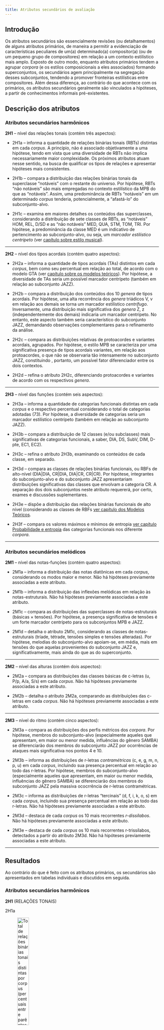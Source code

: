```yaml
---
title: Atributos secundários de avaliação
---
```


## Introdução

Os atributos secundários são essencialmente revisões (ou detalhamentos) de alguns atributos primários, de maneira a permitir a evidenciação de características peculiares de um(a) determinado(a) compositor(a) (ou de um pequeno grupo de compositores) em relação a um contexto estilístico mais amplo. Exposto de outro modo, enquanto atributos primários tendem a agrupar *corpora* (e os estilos composicionais a eles associados) formando superconjuntos, os secundários agem principalmente na segregação desses subconjuntos, tendendo a promover fronteiras estilísticas entre compositores. Além dessa diferença, ao contrário do que acontece com os primários, os atributos secundários geralmente são vinculados a hipóteses, a partir de conhecimentos informais pré-existentes.

## Descrição dos atributos

### Atributos secundários harmônicos

**2H1** -- nível das relações tonais (contém três aspectos):

- 2H1a -- informa a quantidade de relações binárias tonais (RBTs) distintas em cada *corpus*. A princípio, não é associado objetivamente a uma hipótese, tendo em vista que uma diversidade de RBTs não implica necessariamente maior complexidade. Os próximos atributos atuam nesse sentido, na busca de qualificar os tipos de relações e apresentar hipóteses mais consistentes.   

- 2H1b -- compara a distribuição das relações binárias tonais da superclasse "notáveis" com o restante do universo. Por hipótese, RBTs "não notáveis" são mais empregadas no contexto estilístico da MPB do que as "notáveis". Assim, uma predominância de RBTs "notáveis" em um determinado *corpus* tenderia, potencialmente, a "afastá-lo"  do subconjunto-alvo.

- 2H1c -- examina em maiores detalhes os conteúdos das superclasses, considerando a distribuição de sete classes de RBTs, as "notáveis" HOM, REL, D/SD e as "não notáveis" MED, QUA, STM, TOM, TRI. Por hipótese, a predominância da classe MED é um indicativo de pertencimento ao subconjunto-alvo, ou seja, um *marcador estilístico centrípeto* (ver [capítulo sobre estilo musical](estilo-musical.qmd)).

---

**2H2** -- nível dos tipos acordais (contém quatro aspectos):

- 2H2a -- informa a quantidade de tipos acordais (TAs) distintos em cada *corpus*, bem como seu percentual em relação ao total, de acordo com o modelo GTA (ver [capítulo sobre os modelos teóricos](modelos-teoricos.qmd)). Por hipótese, a  diversidade de TAs seria um possível marcador centrípeto (também em relação ao subconjunto JAZZ).

- 2H2b -- compara a distribuição dos conteúdos dos 10 *genera* de tipos acordais. Por hipótese, uma alta recorrência dos *genera* triádicos V, v em relação aos demais se torna um marcador estilístico *centrífugo*. Inversamente, uma distribuição mais significativa dos *genera* Z, z (independentemente dos demais) indicaria um marcador centrípeto. No entanto, este aspecto também seria característico do subconjunto JAZZ, demandando observações complementares para o refinamento da análise.

- 2H2c -- compara as distribuições relativas de protoacordes e variantes acordais, agrupados. Por hipótese, o estilo MPB se caracteriza por uma significativa presença de tipos acordais variantes, em relação aos protoacordes, o que não se observaria tão intensamente no subconjunto JAZZ, constituindo , portanto, um possível fator diferenciador entre os dois contextos.

- 2H2d -- refina o atributo 2H2c, diferenciando protoacordes e variantes de acordo com os respectivos *genera*.   

---

**2H3** -- nível das funções (contém seis aspectos):

- 2H3a -- informa a quantidade de categorias funcionais distintas em cada *corpus* e o respectivo percentual considerando o total de categorias adotadas (73). Por hipótese, a  diversidade de categorias seria um marcador estilístico centrípeto (também em relação ao subconjunto JAZZ).

- 2H3b -- compara a distribuição de 12 classes (e/ou subclasses) mais significativas de categorias funcionais, a saber, DIA,  DS, SubV, DIM, D-pte, EC1, EC2).

- 2H3c -- refina o atributo 2H3b, examinando os conteúdos de cada classe, em separado.

- 2H3d -- compara as classes de relações binárias funcionais, ou RBFs de alto-nível (DIA|DIA, CR|DIA, DIA|CR, CR|CR). Por hipótese, integrantes do subconjunto-alvo e do subconjunto JAZZ apresentariam distribuições significativas das classes que envolvam a categoria CR. A separação dos dois subconjuntos neste atributo requererá, por certo, exames e discussões suplementares.  

- 2H3e -- dispõe a distribuição das relações binárias funcionais de alto nível (considerando as classes de RBFs [ver capítulo dos Modelos Teóricos](modelos-teoricos.qmd).

- 2H3f -- compara os valores máximos e mínimos de entropia [ver capítulo Probabilidade e entropia](probabilidade.qmd) das categorias funcionais nos diferente *corpora*.

---------------

### Atributos secundários melódicos

**2M1** -- nível das notas-funções (contém quatro aspectos):

- 2M1a -- informa a distribuição das notas diatônicas em cada *corpus*, considerando os modos maior e menor. Não há hipóteses previamente associadas a este atributo.   

- 2M1b -- informa a distribuição das inflexões melódicas em relação às notas-estruturais. Não há hipóteses previamente associadas a este atributo.    

- 2M1c -- compara as distribuições das superclasses de notas-estruturais (básicas $\times$ tensões). Por hipótese, a presença significativa de tensões é um forte marcador centrípeto para os subconjuntos MPB e JAZZ.

- 2M1d -- detalha o atributo 2M1c, considerando as classes de notas-estruturais (tríade, tétrade, tensões simples e tensões alteradas). Por hipótese, melodias do subconjunto-alvo apoiam-se, em média, mais em tensões do que aquelas provenientes do subconjunto JAZZ e, significativamente, mais ainda do que as do superconjunto.

---

**2M2** -- nível das alturas (contém dois aspectos):

- 2M2a -- compara as distribuições das classes básicas de c-letras (u, P/p, A/a, S/s) em cada *corpus*. Não há hipóteses previamente associadas a este atributo. 

- 2M2b -- detalha o atributo 2M2a, comparando as distribuições das c-letras em cada *corpus*. Não há hipóteses previamente associadas a este atributo.   

---

**2M3** -- nível do ritmo (contém cinco aspectos):

- 2M3a -- compara as distribuições dos perfis métricos dos *corpora*. Por hipótese, membros do subconjunto-alvo (especialmente aqueles que apresentam, em maior ou menor medida, influências do gênero SAMBA) se diferenciarão dos membros do subconjunto JAZZ por ocorrências de ataques mais significativa nos pontos 4 e 10.

- 2M3b -- informa as distribuições de r-letras *contramétricas* (c, e, g, m, n, p, u) em cada *corpus*, incluindo sua presença percentual em relação ao todo das r-letras. Por hipótese, membros do subconjunto-alvo (especialmente aqueles que apresentam, em maior ou menor medida, influências do gênero SAMBA) se diferenciarão dos membros do subconjunto JAZZ pela massiva ococrrência de r-letras contramétricas.  

- 2M3c -- informa as distribuições de r-letras "tercinais" (d, f, i, k, o, s) em cada *corpus*, incluindo sua presença percentual em relação ao todo das r-letras. Não há hipóteses previamente associadas a este atributo.    

- 2M3d -- destaca de cada *corpus* os 10 mais recorrentes *r-dissílabos*. Não há hipóteses previamente associadas a este atributo.

- 2M3e -- destaca de cada *corpus* os 10 mais recorrentes r-trissílabos, detectados a partir do atributo 2M3d. Não há hipóteses previamente associadas a este atributo.  

---------------------------------

## Resultados

Ao contrário do que é feito com os atributos primários, os secundários são apresentados em tabelas individuais e discutidos em seguida.

### Atributos secundários harmônicos

**2H1** (RELAÇÕES TONAIS)

2H1a

![Total de relações binárias tonais distintas por *corpus* (percentuais entre parênteses).](../figs/atri-sec-01.png){width=30%}

#### Discussão

Observa-se na tabela acima uma certa tendência de que os *corpora* MPB apresentem uma relativa alta diversidade de RBTs, em sintonia com o que acontece no *corpus* Jazz, o que sugere uma possível influência, ainda que vaga, no sentido de uma maior exuberância de soluções modulatórias. Nesse sentido, chama especialmente atenção a baixa quantidade de relações distintas no Samba,^[O *corpus* do sambista Cartola, com apenas 6 RBTs, apresenta valor bem próximo daquele observado no controle Samba, o que pode reforçar a correlação com o gênero. Por outro lado, é possível também atribuir o número reduzido de RBTs ao fato de o repertório de Cartola apresentar apenas 20 peças (de acordo com as estratégias metodológicas adotadas na segunda fase do projeto), o que dificultaria uma comparação com em comparação com os demais repertórios da Fase 1 do projeto nos mesmos termos (embora Caymmi e Lyra -- que também integram a Fase 2 -- apresentem bem mais RBTs do que Cartola).] o que talvez reflita o fato de que modulações não sejam tão comuns como em outros gêneros e, consequentemente, a estabilidade tonal possa ser uma característica distinguidora.^[Num patamar intermediário, em torno de 15%, encontram-se os *corpora* Chico Buarque, João Bosco, Gilberto Gil e Rita Lee.] Essa conjectura abre uma via de pesquisa para estudos futuros.

2H1b

![Distribuição das relações binárias tonais notáveis por *corpus*.](../figs/atri-sec-02.png){width=40%}

#### Discussão

Nota-se aqui também um possível definidor de fronteira entre a Prática Comum da MPB e o superconjunto representado pelos gêneros Samba e Choro, pois parece ser um marcador estilístico desse subconjunto uma maior presença de RBTs não notáveis. Entretanto, os repertórios de análise podem ser segmentados em dois grupos bem definidos: um envolvendo uma relativa baixa frequência de RBTs notáveis, em torno de 1/5 a 1/4 dos casos (Jobim, Ivan Lins, Edu Lobo, Caetano Veloso e Carlos Lyra) e o outro no qual tais relações abrangem de 40 % (Djavan) a 63 % (João Bosco), incluindo valores mais próximos à metade das ocorrências (Chico Buarque, Milton Nascimento, Gilberto Gil e Rita Lee). Nesse contexto, o *corpus* Cartola pode ser visto como um caso à parte: devido às razões apresentadas acima, a baixíssima quantidade de RBTs notáveis pode se creditar ao fato de serem modulações relativamente raras no seu repertório selecionado. De toda maneira, pensamos que seria mais apropriado tratar esses dados (e seus desdobramentos) como insuficientes para qualquer conclusão mais consistente.

2H1c

![Distribuição das classes de relações binárias tonais por *corpus* (números indicam percentuais).](../figs/atri-sec-03.png){width=60%}

#### Discussão

Como sugerem os dados, este atributo refina o anterior, evidenciando a distribuição das classes de RBTs. A respeito às classes de relações predominantes em cada repertório, podemos considerar quatro grupos: (1) MED, nos *corpora* Cartola, Jazz, Jobim, Ivan Lins, Edu Lobo, Carlos Lyra (acima de 40 % do total) e, um pouco menos, Djavan e João Bosco; (2) REL, nos *corpora* Samba e, bem mais abaixo, Dori Caymmi, Chico Buarque, Gilberto Gil e Rita Lee; (3) TOM: nos *corpora* Caetano Veloso e Milton Nascimento;^[O que poderia ser visto como um interessante marcador estilístico compartilhado, embora, provavelmente, a força dessa classe não em ambos os repertórios não advenha das mesmas razões. Afinal, as obras desses compositores divergem consideravelmente em relação ao aspecto estético e, também, em respeito à construção harmônica, tendo em vista o fato de que a música de Milton é fortemente modal, ao contrário do que se observa nas composições de Caetano. Subjacentemente, salta aos olhos a extraordinária semelhança dos percentuais apurados referente a esse atributo específico.] (4) (D/SD): apenas no *corpus* Choro.

---

**2H2** (TIPOS ACORDAIS)

2H2a

![Total de tipos acordais distintos por *corpus* (percentagens entre parênteses).](../figs/atri-sec-04.png){width=30%}

#### Discussão

O número de tipos acordais distintos por *corpus* consiste em um dos mais fortes marcadores estilísticos harmônicos -- mais uma vez, reforçando a hipótese da influência jazzística. Todos os repertórios MPB apresentam-se em patamares altos nesse atributo (com especial destaque para os *corpora* Jobim e Edu Lobo com, respectivamente, 75 e 73 TAs distintos, de um total de 161 possíveis).^[Nesse quadro, os tropicalistas Caetano Veloso, Gilberto Gil e Rita Lee ocupariam uma posição intermediária entre os dois níveis, o que parece ser coerente com as afinidades estéticas que apresentam. Também apresentam números relativamente baixos de tipos acordais distintos os *corpora* Carlos Lyra e Cartola.]

2H2b

![Distribuição dos conteúdos dos *genera* por *corpus* (em percentuais).](../figs/atri-sec-05.png){width=80%}

#### Discussão

Um primeiro dado interessante na avaliação deste atributo é a convergência de quase todos os *corpora* em relação à proeminência do *genus* Y^[Ver o [capítulo sobre modelos teóricos](modelos-teoricos.qmd).] (por volta de 40 % do total, em média), o que reflete indubitavelmente o compartilhamento de propriedades sintáticas tonais e, mais especificamente, a presença de preparações dominantes -- primárias e secundárias -- nesses repertórios.^[A única e notável exceção se apresenta no repertório de Milton Nascimento, que privilegia a qualidade básica de tríade maior (seguida proximamente pelo tipo básico z). Bastante interessante ainda é a discrepância em relação à tríade menor, cerca de oito vezes menos comum do que a maior). Como discutido na avaliação dos [atributos primários](atributos-primarios.qmd), esse resultado é um forte sintoma do tratamento predominante modal da música do compositor. Outros fatos relacionados aos tipos acordais reforçam essa interpretação: além da relativa baixa ocorrência do *genus* Y (se comparada aos dos demais *corpora*), registre-se também a raridade dos *genera* meio-diminuto (y) e diminuto (x), elementos com certa presença em repertórios tonais.] A partir disso, observamos como os *corpora* analíticos (juntamente com o *corpus* Jazz e com as notáveis exceções dos \textit{corpora} Caetano Veloso, Milton Nascimento, Gilberto Gil e Rita Lee (e, um pouco menos, Dori Caymmi), nos quais a qualidade V tem forte presença) formam um grupo coeso em oposição aos controles Samba e Choro, no que diz respeito à maior presença dos *genera* Z/z em oposição aos triádicos V/v, numa razão média, aproximada, de 8:1 (e o inverso se observa nos dois repertórios). Esses resultados, mais uma vez, contribuem para confirmar a hipótese da existência de uma relação de influência Jazz &rarr; MPB no domínio da harmonia, que se revela aqui a uma forte preferência por tipos acordais tetrádicos.

2H2c

![Distribuição de protoacordes e variantes por *corpus* (em percentuais).](../figs/atri-sec-06.png){width=40%}

#### Discussão

A presença maciça de variantes de tipos acordais é também um marcador estilístico do subconjunto MPB. No entanto, os dados permitem estabelecer três grupos de situações: (a) os repertórios Choro e Samba são bastante convergentes neste atributo, ao apresentar um número quase irrelevante de TAs variantes; (b) ainda que em número maior, as variantes no *corpus* Jazz são superadas pelos protoacordes em uma razão 2:1; (c) nos *corpora* MPB observa-se, em média, uma paridade aproximada entre protoacordes e variantes (destacando-se o caso especial do *corpus* Ivan Lins, com as variantes representando quase 3/4 do total de TAs) e Edu Lobo e Dori Caymmi (quase 2/3).^[Caetano Veloso, Gilberto Gil e Cartola ocupam uma posição intermediária dentro do subconjunto MPB, com os protoacordes superando as variantes em mais do que o dobro. Já no repertório de Rita Lee essa diferença é ainda mais acentuada (apenas 16.7 % são variantes).] Os resultados contribuem para reforçar a hipótese sobre a influência harmônica do Jazz, porém, neste caso, sugerem uma intensificação na complexidade acordal (em relação ao modelo jazzístico) como uma possível característica da Prática Comum da MPB, o que pode ser detalhado no exame de outros atributos.

2H2d

![Distribuição dos tipos acordais por *corpus*, considerando as categorias *protoacorde* (p) e *variantes* (v).](../figs/atri-sec-07.png){width=100%}

#### Discussão

O detalhamento do atributo anterior traz, embora em magnitudes diferentes, uma convergência dos três repertórios de controle para o protoacorde Y0.^[O que é acompanhado pelo *corpus* Gilberto Gil.] Já na maior parte dos repertórios de análise, a proeminência recai sobre variantes do mesmo *genus* (que se apresentam caracteristicamente em grande diversidade), o que pode se constituir um interessante e sutil marcador estilístico, a depender de futuros estudos para sua confirmação. Interessantemente, o *genus* mais recorrente de Caetano Veloso (V) não apresenta variantes, apenas protoacordes, o que parece ser uma faceta estilística pessoal significativa. A preferência pelos protoacordes triádicos maiores também se observa nos *corpora* Milton Nascimento e Rita Lee. Cartola, tendo o protoacorde *menor com sétima* (z) como mais proeminente, diferencia-se dos demais casos em relação a este atributo.

---

**2H3** (FUNÇÕES)

2H3a

![Total de categorias funcionais distintas por *corpus* e respectivos percentuais, considerando o total de 73 possibilidades identificadas (percentuais entre parênteses).](../figs/atri-sec-08.png){width=30%}

#### Discussão

Neste atributo os *corpora* MPB mais uma vez se mostram em sintonia com o repertório jazzístico, apresentando uma alta diversidade de categorias funcionais (com um especial destaque ao *corpus* Jobim, abarcando cerca de 3/4 do total possível preconizado pelo modelo teórico adotado (ver [capítulo sobre os modelos teóricos](modelos-teoricos.qmd)).^[Jobim é seguido bem de perto por Gilberto Gil e Djavan. Por outro lado, Cartola é o *corpus* que apresenta a menor quantidade de categorias funcionais (25), menos até do que os controles Samba e Choro. Isso pode ser talvez interpretado como fruto de uma maior consistência (e, consequentemente, menor diversidade) de soluções funcionais em sua música, algo que pode ser também correlacionado a outros atributos associados a funções.] Novamente, os repertórios de controle Samba e Choro apresentam diversidade semelhante, em níveis sensivelmente mais baixos em relação ao outro grupo (com a exceção de Cartola), reforçando a separação dos dois conjuntos também no aspecto do vocabulário das categorias funcionais.

2H3b

![Distribuição de classes (e/ou subclasses) de categorias funcionais por *corpus* (em percentuais). A última coluna ("?") se refere a situações funcionais não identificadas nas análises.](../figs/atri-sec-09.png){width=100%}

#### Discussão

Em relação a classes (ou subclasses significativas) de categorias funcionais, observa-se inicialmente, como seria de se esperar, uma preponderância absoluta da classe DIA (com destaque especial do *corpus* Samba), o que apenas é reflexo de uma característica geral compartilhada por repertórios de música tonal. A especificidade funcional da MPB (em conjunção com a do *corpus* Jazz, como em outros atributos harmônicos) se evidencia na distribuição de outras classes/subclasses, especialmente SubV e EC1, que apresentam relativamente maior peso do que nos *corpora* de controle Samba e Choro. No contexto dos repertórios de análise, o caso do *corpus* Milton Nascimento deve ser observado à parte, já que os dados associados a este atributo revelam inequivocamente as profundas diferenças na construção harmônica em comparação aos demais *corpora*. É, em especial, marcante os sensivelmente baixos valores das subclasses que compõem a classe funcional de acordes preparadores (DS, IIs, SubV, DIM), o que é fortemente sintomático de um tratamento eminentemente modal (veja especialmente a discrepância entre os percentuais envolvidos). Por razões semelhantes àquelas já elencadas, o *corpus* Cartola também se apresenta aqui destoante em relação ao núcleo MPB, corroborando um comportamento geral funcional mais modesto.

2H3c

![Distribuição das categorias funcionais da classe "Diatônica" (DIA) por *corpus* (em percentuais).](../figs/atri-sec-10.png){width=60%}

#### Discussão

Nada de muito surpreendente surge nos dados apresentados na tabela acima: quase todos os *corpora* convergem para o I grau, como a categoria funcional mais recorrente da classe DIA. A única exceção -- no *corpus* Chico Buarque -- o V é o mais comum,^[Na verdade, o V é a segunda categoria mais comum nos demais repertórios, quase empatando em frequência com o I no *corpus* Samba.] o que não deixa de ser uma informação coerente com o que se observaria em qualquer repertório essencialmente tonal. Num nível mais apurado de observação, torna-se mais uma vez sintomática a distinção entre o *corpus* Milton Nascimento e os demais, devido à magnitude da presença do I grau (cerca de 10 pontos percentuais a mais em relação ao valor médio demais repertórios) e também considerando que supera V quase pelo triplo (em contraste com o máximo de duas vezes, nos demais *corpora*). Tal proeminência reduz consequentemente a importância dos demais graus diatônicos nesse repertório, contribuindo mais uma vez para enfatizar seu caráter essencialmente modal (através da diminuição da diversidade diatônica).

![Distribuição das categorias funcionais das subclasse "Dominante secundários" (DS) e "II secundários" (IIs) por *corpus* (em percentuais). A última coluna ("II_V/x") indica que os "II relativos" são, na análise, armazenados em conjunto independentemente de seus respectivos alvos ("x").](../figs/atri-sec-11.png){width=60%}

#### Discussão

Neste caso, há uma divisão das preferências em três grupos: pelo V/V (Choro, Jobim, Edu Lobo, Milton Nascimento e Rita Lee),^[À parte a recorrência dessa categoria funcional -- diríamos, quase "normal", em comparação aos demais -- o repertório de Milton Nascimento se notabiliza pela raridade dos demais dominantes secundários, o que é novamente um fator que sugere uma preferência pelo modalismo.] pelo II cadencial (Jazz, Ivan Lins, Chico Buarque, Caetano Veloso, Djavan e Gilberto Gil) e V/II (Samba e João Bosco). Nenhuma conclusão sólida referente a estilo pode ser extraída desses resultados isoladamente. 

![Distribuição das categorias funcionais da subclasse "SubV" (SUBV) por *corpus* (em percentuais).](../figs/atri-sec-12.png){width=60%}

#### Discussão

Os dados revelam que acordes da classe SUBV, embora menos comuns do que dominantes secundários, estão presentes em todos os repertórios (em menor frequência nos *corpora* Choro e Milton Nascimento -- que mais uma vez destoa de seus pares em um atributo harmônico), com maior proeminência daqueles cujos alvos são o I (Jazz, Jobim e Edu Lobo) e o V graus (Choro, Samba, Ivan Lins, Chico Buarque, Caetano Veloso, Djavan, João Bosco, Gilberto Gil e Rita Lee). Tal situação não permite conclusões consistentes em relação a características estilísticas.^[Um dado especialmente interessante é a ausência de manifestações do SubV primário no \textit{corpus} Rita Lee.]

![Distribuição das categorias funcionais da subclasse "Diminuto-dominante" (D-dom) por *corpus* (em percentuais).](../figs/atri-sec-13.png){width=60%}

#### Discussão

Em relação a este atributo, não há, como acima, evidências estilísticas a destacar. Contudo, é digno de nota o fato de que apenas os *corpora* Jobim, Chico Buarque e Djavan apresentam ocorrências de todos as seis categorias de diminutos-dominantes.

![Distribuição das categorias funcionais da subclasse "Diminuto-ponte" (D-pte) por *corpus* (em percentuais).](../figs/atri-sec-14.png){width=40%}

#### Discussão

Com a exceção do *corpus* Milton Nascimento, todos os repertórios apresentam ocorrências do diminuto-ponte bIII° (ainda que nos *corpora* João Bosco, Rita Lee, Gilberto Gil e, especialmente, Ivan Lins isso se dê em um nível bastante baixo), o que faz dessa categoria uma característica funcional compartilhada como opção de acesso ao II grau.

![Distribuição das categorias funcionais da subclasse "Diminuto-bordadura" (D-bord) por *corpus* (em percentuais).](../figs/atri-sec-15.png){width=40%}

#### Discussão

Como esperado, os diminutos-bordadura mostram-se como a mais raros da subclasse DIM. Em relação às categorias componentes, como se observa na acima, todos os *corpora* (com a exceção de Ivan Lins e Milton Nascimento, nos quais diminutos-bordadura são inexistentes) apresentam relativamente maior ocorrência do I°. Apenas no repertório Jazz são registradas presenças das três categorias.

![Distribuição das categorias funcionais da classe "Empréstimos cromáticos de primeira ordem" (EC1) por *corpus* (em percentuais).](../figs/atri-sec-16.png){width=100%}

#### Discussão

A relativa presença de empréstimos é certamente um forte marcador estilístico da Prática Comum da MPB, a partir de uma suposta herança jazzística. O quadro apresentado acima deixa, por si só, tal fato evidente. A distribuição das categorias funcionais dessa classe em quase todos os repertórios tende a convergir para o IVm7 como a mais proeminente, com três exceções: (1) nos casos do *corpora* Ivan Lins e Jazz, bVII7 é a categoria mais comum, porém diverge pouco em termos gerais de IVm7, já que ambas pertencem à mesma subclasse, "Subdominante menor" (sd); (2) no *corpus* Caetano Veloso, a preferência é pelo bVIM7, uma categoria, como as anteriores integrante do grupo "Subdominante menor" (o que torna as opções, na prática, equivalentes); (3) Por outro lado, nos *corpora* Edu Lobo e Gilberto Gil Vm7 é a categoria mais recorrente, talvez refletindo a presença de lógicas modais nos repertórios dos compositores,^[A categoria também tem uma relativa proeminência no repertório de Milton Nascimento (o mais modal dos compositores analisados), o que reforça essa conjectura.] ou seja, podendo representar uma característica estilística pessoal mais significativa; (4) Atribuímos a uma razão semelhante a recorrência da categoria bVIIM7 como a mais comum (e bem acima das demais) no *corpus* Milton Nascimento.^[A categoria também é a mais comum no repertório de Rita Lee, mas por certo influenciada pela lógica do rock, que é acentuada na música dessa compositora.]

![Distribuição das categorias funcionais da classe "Empréstimos cromáticos de segunda ordem" (EC2) por *corpus* (em percentuais).](../figs/atri-sec-17.png){width=80%}

#### Discussão

Apesar de sua relativa raridade, os empréstimos de segunda ordem contribuem ainda com mais intensidade para a marcação das fronteiras da MPB em relação ao superconjunto no qual se insere. Como mostram os dados, o *corpus* Jobim é o que mais se destaca nesse atributo, sendo o único no qual todas as categorias mapeadas estão presentes. Observe-se também a proeminência em todos os repertórios da categoria IV7.^[Especialmente nos *corpora* Rita Lee (5.4 %) e Gilberto Gil (4.0 %), o que denota uma provável influência do gênero *rhythm and blues* na música de ambos os compositores. Acrescente-se que no repertório de Jobim a categoria IV7 pode ser vista como um elemento característico proveniente da incorporação de aspectos da prática harmônica do jazz e do blues-jazz, como discutido em [@almada-harmonia-jobim, pp. 260-268].]

![Distribuição das categorias funcionais da classe "Napolitanos secundários" (NPS) por *corpus* (em percentuais).](../figs/atri-sec-18.png){width=60%}

![Distribuição das categorias funcionais da subclasse "Anti-napolitanos" (aNP) por *corpus* (em percentuais).](../figs/atri-sec-19.png){width=70%}

![Distribuição das categorias funcionais da subclasse "Anti-subV" (aSUB) por *corpus* (em percentuais).](../figs/atri-sec-20.png){width=80%}

#### Discussão

As distribuições referentes à classe NPS e às subclasses (da classe aPRE) aNP e aSubV, mostradas nas três tabelas anteriores, são tão rarefeitas -- em todos os repertórios -- que não constituem uma base consistente para qualquer discussão significativa sobre estilo e, portanto, não serão aqui comentadas.

---

2H3d

![Total de relações binárias funcionais distintas por *corpus*.](../figs/atri-sec-21.png){width=25%}

#### Discussão

O número de RBFs distintas varia consideravelmente -- de 178 (Samba) a 438 (Jobim). Como em outros atributos, percebemos no subconjunto MPB uma subdivisão em dois blocos: um deles (incluindo aqui o *corpus* Jazz), composto pela maioria dos repertórios, mantém, em média, 310 RBFs distintas. O segundo bloco é ocupado pelos *corpora* Caetano Veloso e, especialmente, Rita Lee, com números de relações consideravelmente menores, respectivamente, 222 e 205  (enquanto, em comparação, o Choro congrega 285 RBFs). Mais uma vez, distinções internas entre os compositores MPB na esfera harmônica se evidenciam, o que suscita avaliações complementares futuras.

2H3e

![Distribuição de relações binárias funcionais em alto nível por *corpus* (n = quantidade de RBFs; p = percentagem em relação ao todo).](../figs/atri-sec-22.png){width=60%}

#### Discussão

Há, em termos percentuais, uma convergência geral pelas RBFs em alto nível DIA|DIA,^[Destacando-se o peso expressivo dessa RBF nos *corpora* Rita Lee (46.2 %) e Caetano Veloso (44.2 %), os mais altos percentuais de todos, incluindo os repertórios de controle.] excetuando-se os *corpora* Jobim e Chico Buarque, nos quais a predominância recai sobre, respectivamente, DIA|CR, CR|CR.^[Este atributo mais uma vez contribui para reforçar a impressão de ser a harmonia jobiniana mais complexa e excêntrica do que as de seus pares.]

2H3f

![Valores mínimo e máximo para entropia de categorias funcionais por *corpus* (entropia em bits entre parênteses).](../figs/atri-sec-22bis.png){width=50%}

#### Discussão

De um modo geral, os valores são próximos, variando entre 0.3--0.8 bit (para H mínima) e por volta de 4 bits (H máxima). Há maior divergência entre os repertórios em relação às categorias funcionais nesses extremos, especialmente quanto à entropia mínima, embora em cinco deles (Jazz, Choro, Chico Buarque, Caetano Veloso e Gilberto Gil) o posto seja assumido por bIII°. Considerando a entropia máxima, a diversidade é menor, convergindo para três alternativas: I (em oito dos *corpora*), VI (Choro, Samba e Ivan Lins) e, um tanto surpreendentemente, IV (apenas João Bosco e Milton Nascimento).

---

### Atributos secundários melódicos

**2M1** (NOTAS-FUNÇÕES)

2M1a

![Distribuição das notas diatônicas por *corpus*, considerando modos maior e menor (em percentuais).](../figs/atri-sec-23.png){width=60%}

#### Discussão

A presença de notas diatônicas em peças em modo maior é, como se esperaria em qualquer repertório, bastante alta: em média 90 %,^[Destacando-se o *corpus* Samba como o mais diatônico melodicamente, com impressionantes 97 %.] ficando Edu Lobo com a menor taxa (87 %). No modo menor, o diatonicismo também é bastante alto (por volta de 84 %, em média), porém não tanto em relação ao maior, devido às alternâncias de notas das escalas natural, harmônica e melódica. Como em outros atributos, os dados não trazem contribuições no sentido de evidenciar alguma fronteira da MPB, pelo contrário, são consistentes quanto às normas compartilhadas por repertórios tonais, de cunho geral, portanto.

2M1b

![Distribuição das inflexões por *corpus* (em percentuais).](../figs/atri-sec-24.png){width=30%}

#### Discussão

Observamos também uma certa uniformidade no que se refere à distribuição das inflexões, que correspondem, em média a 1/5 das notas melódicas (confirmando aproximadamente o senso comum analítico). Num olhar mais detalhado, percebemos como o *corpus* Choro é o que apresenta a maior percentagem dessa categoria de nota-função (24.3 %), o que é também uma informação consistente em relação ao que se conhece informalmente obre o comportamento da melodia nesse gênero.^[Dos *corpora* de análise, João Bosco é o que possui maior percentual de inflexões (23.0 %).]

2M1c

![Distribuição das superclasses de notas-estruturais por *corpus* (em percentuais).](../figs/atri-sec-25.png){width=40%}

#### Discussão

Ao contrário dos anteriores, este atributo permite delinear mais claramente as fronteiras da MPB em relação aos repertórios de controle Samba e Choro, já que a superclasse das tensões mostram uma considerável presença nos *corpora* analíticos (em congruência com o repertório jazzístico). No entanto, os *corpora* Tom Jobim (especialmente), Ivan Lins, Edu Lobo e Djavan apresentam um percentual mais elevado de tensões do que os demais repertórios, o que sugere que possam integrar um subgrupo especial, com relações melodia/harmonia mais complexas.^[Novamente, as diferenças internas se acentuam, pois nos *corpora* Milton Nascimento, Caetano Veloso, Gilberto Gil e, especialmente, Rita Lee a presença de tensões é consideravelmente menor do outro subgrupo.]  

2M1d

![Distribuição das classes de notas-estruturais por *corpus* (em percentuais).](../figs/atri-sec-26.png){width=60%}

#### Discussão

A Tabela acima detalha o atributo anterior, mostrando como as distribuições classes de notas-estruturais tornam ainda mais claras as diferenças entre a MPB (mais uma vez, associada ao *corpus* Jazz) e o superconjunto Choro-Samba. Considerando as classes em separado: (a) tríades -- o Choro se destaca pelo alta percentagem (64 %) nesta classe, seguido pelo Samba, em contraste aos demais repertórios;^[Embora Chico Buarque, Milton Nascimento, Gilberto Gil, Caetano Veloso e Rita Lee apresentem valores próximos.] (b) tétrades -- neste caso, percebe-se uma relativa homogeneidade de todos os repertórios (com o Choro se distanciando um pouco da média), o que provavelmente deve ser reputado à frequência de TAs Y, como já apresentado na avaliação dos atributos secundários harmônicos; (c) tensões simples -- nesta classe de notas-estruturais, a distância em relação ao superconjunto aumenta, o que se evidencia como um marcador estilístico importante (é interessante perceber a forte similaridade das distribuições dos *corpora* Jazz e Ivan Lins, os com maior porcentagem da classe (acima de 16 % do total);^[Por outro lado, Chico Buarque, Caetano Veloso, Milton Nascimento, Gilberto Gil e João Bosco apresentam percentuais mais baixos e próximos entre si.] (d) tensões alteradas -- ao contrário da classe das tensões simples, a das tensões alteradas é menos distinguidora, apresentando distribuições relativamente próximas de todos os repertórios (destacando as altas percentagens dos *corpora* Jobim e Edu Lobo).^[O repertório de Rita Lee é o que apresenta a menor percentagem desta categoria dentre todos os analisados (menos de 2 %).]

---

**2M2** (ALTURAS)

2M2a

![Distribuição das classes de c-letras por *corpus* (em percentuais).](../figs/atri-sec-27.png){width=60%}

#### Discussão

A tabela acima nos informa que graus conjuntos são gestos preferenciais na construção melódica (em média, correspondendo à cerca de metade dos movimentos intervalares),^[Atingindo em Jobim o máximo percentual (58 %).] independentemente do repertório considerado (embora com diferentes flutuações), o que não deixa de ser uma informação relevante, embora não diretamente associada aos presentes objetivos. Por outro lado, saltos são bem menos comuns em todos os repertórios (com um destaque especial na música de Edu Lobo, com cerca de 10 % dos movimentos melódicos).

2M2b

![Distribuição das c-letras por *corpus* (em percentuais).](../figs/atri-sec-28.png){width=70%}

#### Discussão

O refinamento do atributo anterior aponta para a c-letra *p* (grau conjunto descendente) como a mais recorrente em quase todos os repertórios.^[Apenas em três casos ela é superada: no Jazz -- por pouco -- por sua inversão *P*; nos *corpora* Milton Nascimento e Rita Lee pela repetição de notas *u*. Contudo, enquanto em Lee *u* é apenas levemente superior a *p* (uma diferença de 0.3 ponto percentual), no caso de Nascimento, isso se dá por uma margem considerável (14 pontos percentuais), o que é razoavelmente surpreendente.] Outras observações secundárias (porém não conclusivas) podem ser acrescentadas: (1) a repetição de nota (u) é significativamente forte (acima de 20 %) nos *corpora* Samba, Ivan Lins, Chico Buarque, João Bosco e Gilberto Gil (e, claro, em Rita Lee e Milton Nascimento, repertório no qual alcança quase 40 % das ocorrências); (2) gestos arpejados ascendentes (A) se apresentam em uma razão aproximada 2/1 no Choro em relação à maior parte dos demais repertórios (a distância é menor com respeito ao *corpus* Djavan e quase nula em Rita Lee). O movimento em arpejo descendente (a), embora menos expressivo, é também mais comum no gênero do que nos demais repertórios. Ambas as informações são consistentes com o que conhecemos informalmente sobre a construção melódica em choros, quanto à característica presença de preenchimentos arpejados; (3) saltos são muito mais comuns no Jazz do que nos demais *corpora*, especialmente os ascendentes. Chama a atenção a relativa raridade de saltos descendentes nos *corpora* Jobim (1.4 %), Caetano Veloso (1.3 %), Gilberto Gil (0.9 %) e, principalmente, em Milton Nascimento e Rita Lee (cerca de 0.6 %), o que os torna ainda mais notáveis quando aparecem, geralmente com função expressiva.^[Sobre esse aspecto específico na música de Jobim, ver discussão a respeito em [@almada-melodia-jobim, p. 213-226].]

---

**2M3** (RITMO)

2M3a

![Perfil métrico por *corpus* (em percentuais).](../figs/atri-sec-29.png){width=80%}

#### Discussão

O perfil métrico é um dos mais importantes atributos na evidenciação de uma "linhagem" musical brasileira na MPB, pois trata da essência de sua rítmica. Diversos aspectos merecem ser comentados: (1) Como era esperado, quase todos os repertórios têm a posição 1 como o ponto de maior recorrência, com as notáveis exceções de Rita Lee (ponto 7 como o mais comum) e do Samba (cuja posição predominante é 10, a essência da sincopação desse gênero);^[Podemos, na verdade, considerar a posição 10 como uma espécie de elemento de medição de contrametricidade, o que será explorado nos demais atributos secundários rítmicos.] (2) Nesse sentido, os *corpora* Choro, Jobim, Chico Buarque, Djavan, João Bosco e Gilberto Gil são os que poderiam ser considerados mais próximos do Samba, dadas suas distribuições nessa posição (mais do que 1/5 de ocorrências). O *corpus* Jazz (também como esperado) é o que apresenta a mais baixa percentagem na posição 10, quase desprezível (são também especialmente baixos os percentuais de Milton Nascimento e Rita Lee em relação a essa posição micrométrica); (3) Por outro lado, a posição 7 (que divide o tempo na metade) apresenta alta concentração de ataques nos *corpora* Jazz, Milton Nascimento (os dois muito próximos e bem acima dos demais) e, especialmente, Rita Lee (o mais alto valor de todos, 48.3 %); (4) As posições que contribuem para dividir o tempo em três partes iguais (5 e 9) apresentam alta distribuição em Milton Nascimento e Ivan Lins (em média, respectivamente, 12 e 11 %), bem acima do que nos demais repertórios.^[Jobim vem logo após a dupla (média de 8.6 %), o que se atribui principalmente à fase inicial do compositor, marcada pela forte presença de sambas-canções.] Tais posições são raramente ocupadas no Samba (menos de 1 %) e no Choro (em média, 1.5 %).

2M3b

![Distribuição das r-letras contramétricas por *corpus* (em percentuais).](../figs/atri-sec-30.png){width=70%}

#### Discussão

As relações de afinidade sugeridas no atributo anterior são, de certo modo, confirmadas na tabela acima, com o detalhamento das r-letras contramétricas.^[Para o conceito "contramétrico", ver @sandroni-feitiço.] Nos *corpora* nos quais a proeminência recai sobre a contramétrica r-letra *e*, podemos especular se Ivan Lins e Edu Lobo apresentariam uma influência jazzística no aspecto da organização melódico-rítmica. Por outro lado, Milton Nascimento também apresenta uma forte recorrência dessa r-letra, porém, certamente, não devido apenas a uma influência jazzística (que existe, de fato), mas, certamente, também de outras possíveis fontes (como as músicas folclórica, música sacra, ou mesmo canções dos Beatles). No caso de Caetano Veloso e Rita Lee (especialmente), podemos talvez atribuir os resultados obtidos à ligação que suas músicas apresentam com os gêneros do rock e do *rhythm and blues*. Já os *corpora* Jobim, Chico Buarque, João Bosco (e, um pouco menos, Djavan e Gilberto Gil) sugerem claramente uma maior aproximação ao Samba, denotada pela proeminência da r-letra *n*, o que reforça, em linhas gerais, nossas intuições sobre esses repertórios. Nesse quadro, o corpus} Choro se posiciona à parte, com alta presença da r-letra \textit{u}, uma das células características do gênero. De um modo geral, um emprego pronunciado de r-letras contramétricas (em média, por volta de 1/3 do total das configurações) denota um alto grau de sincopação rítmica.

2M3c

![Distribuição das r-letras tercinas por *corpus* (em percentuais).](../figs/atri-sec-31.png){width=60%}

#### Discussão

Embora menos importante do que os atributos rítmicos anteriores, a distribuições das r-letras tercinas contribui indiretamente para evidenciar particularidades estilísticas individuais. Inicialmente, considerando os percentuais dessas letras em relação ao Alfabeto-r, observamos que os *corpora* Ivan Lins, Tom Jobim e João Bosco se destacam como os de maior proeminência nesse quesito, seguidos -- um pouco mais afastados -- por Edu Lobo, Caetano Veloso e Milton Nascimento, deixando os demais bem mais distantes. No que se refere ao detalhamento das r-letras, é interessante perceber que, enquanto em Ivan Lins (e, um pouco menos, João Bosco, Gilberto Gil e Rita Lee) as r-letras *d* e *k* se destacam (são associadas às fórmulas de quiálteras de semínimas, de uso acentuado em várias canções do compositor), as preferências de Jobim recaem mais pela r-letra *s*, o grupo de quiálteras de colcheias, enquanto em Milton a presença de *o* (grupo de quiálteras de colcheias com pausa na primeira articulação) é mais expressiva.

2M3d

![Os 10 mais recorrentes r-dissílabos por *corpus*.](../figs/atri-sec-32.png){width=90%}


2M3e

![Os 10 mais recorrentes r-trissílabos por *corpus*.](../figs/atri-sec-33.png){width=100%}

